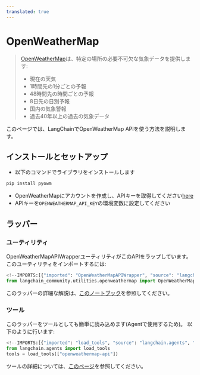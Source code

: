 ```yaml
---
translated: true
---
```


# OpenWeatherMap

>[OpenWeatherMap](https://openweathermap.org/api/)は、特定の場所の必要不可欠な気象データを提供します:
>- 現在の天気
>- 1時間先の1分ごとの予報
>- 48時間先の時間ごとの予報
>- 8日先の日別予報
>- 国内の気象警報
>- 過去40年以上の過去の気象データ

このページでは、LangChainでOpenWeatherMap APIを使う方法を説明します。

## インストールとセットアップ

- 以下のコマンドでライブラリをインストールします

```bash
pip install pyowm
```

- OpenWeatherMapにアカウントを作成し、APIキーを取得してください[here](https://openweathermap.org/api/)
- APIキーを`OPENWEATHERMAP_API_KEY`の環境変数に設定してください

## ラッパー

### ユーティリティ

OpenWeatherMapAPIWrapperユーティリティがこのAPIをラップしています。このユーティリティをインポートするには:

```python
<!--IMPORTS:[{"imported": "OpenWeatherMapAPIWrapper", "source": "langchain_community.utilities.openweathermap", "docs": "https://api.python.langchain.com/en/latest/utilities/langchain_community.utilities.openweathermap.OpenWeatherMapAPIWrapper.html", "title": "OpenWeatherMap"}]-->
from langchain_community.utilities.openweathermap import OpenWeatherMapAPIWrapper
```

このラッパーの詳細な解説は、[このノートブック](/docs/integrations/tools/openweathermap)を参照してください。

### ツール

このラッパーをツールとしても簡単に読み込めます(Agentで使用するため)。
以下のように行います:

```python
<!--IMPORTS:[{"imported": "load_tools", "source": "langchain.agents", "docs": "https://api.python.langchain.com/en/latest/agent_toolkits/langchain_community.agent_toolkits.load_tools.load_tools.html", "title": "OpenWeatherMap"}]-->
from langchain.agents import load_tools
tools = load_tools(["openweathermap-api"])
```

ツールの詳細については、[このページ](/docs/modules/tools/)を参照してください。
